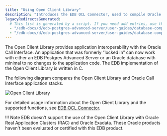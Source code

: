 ```yaml
---
title: "Using Open Client Library"
description: "Introduces the EDB OCL Connector, used to compile Oracle Call Interface applications to interact with an EDB Postgres Advanced Server database"
legacyRedirectsGenerated:
  # This list is generated by a script. If you need add entries, use the `legacyRedirects` key.
  - "/edb-docs/d/edb-postgres-advanced-server/user-guides/database-compatibility-for-oracle-developers-guide/9.6/Database_Compatibility_for_Oracle_Developers_Guide_v9.6.1.097.html"
  - "/edb-docs/d/edb-postgres-advanced-server/user-guides/database-compatibility-for-oracle-developers-guide/9.5/Database_Compatibility_for_Oracle_Developers_Guide.1.219.html"
---
```


<div id="open_client_library" class="registered_link"></div>

The Open Client Library provides application interoperability with the Oracle Call Interface. An application that was formerly “locked in” can now work with either an EDB Postgres Advanced Server or an Oracle database with minimal to no changes to the application code. The EDB implementation of the Open Client Library is written in C.

The following diagram compares the Open Client Library and Oracle Call Interface application stacks.

![Open Client Library](../images/open_client_library.png)

For detailed usage information about the Open Client Library and the supported functions, see [EDB OCL Connector](/ocl_connector/latest/).

!!! Note
    EDB doesn't support the use of the Open Client Library with Oracle Real Application Clusters (RAC) and Oracle Exadata. These Oracle products haven't been evaluated or certified with this EDB product.
